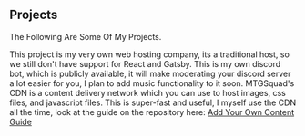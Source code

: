 ## Projects

The Following Are Some Of My Projects.

<ProjectCard title="the mCloud" link="https://the-mcloud.ml" bg="linear-gradient(to right, #D4145A 0%, #FBB03B 100%)">
This project is my very own web hosting company, its a traditional host, so we still don't have support for React and Gatsby.
</ProjectCard>

<ProjectCard title="MolaiBOT" link="https://dsc.gg/molaibot" bg="linear-gradient(to right, #b92b27, #1565c0);">
This is my own discord bot, which is publicly available, it will make moderating your discord server a lot easier for you, I plan to add music functionality to it soon.
</ProjectCard>

<ProjectCard title="MTGSquad's CDN" link="https://cdn.mtgsquad-dev.com/" bg="linear-gradient(to right, #ff416c, #ff4b2b);">
MTGSquad's CDN is a content delivery network which you can use to host images, css files, and javascript files. This is super-fast and useful, I myself use the CDN all the time, look at the guide on the repository here: <a href="https://github.com/mtgsquad/cdn-content#-mtgsquads-cdn">Add Your Own Content Guide</a>
</ProjectCard>

